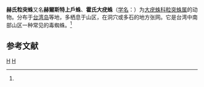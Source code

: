{{Speciesbox
| taxon = Macrothele holsti
| binomial_authority = (Pocock, 1901)<ref name='id12785'>{{cite web| url =http://www.bioinfo.cn/db05/BjdwSpecies.php?action=view&id=12785| title =赫氏粒突蛛| work =《中国动物物种编目数据库》| publisher =中国科学院微生物研究所| author =中国科学院动物研究所| accessdate =2009-04-28| deadurl =yes| archiveurl =https://web.archive.org/web/20160305024019/http://www.bioinfo.cn/db05/BjdwSpecies.php?action=view&id=12785| archivedate =2016-03-05}}</ref>
}}

'''赫氏粒突蛛'''又名'''赫爾斯特上戶蛛'''、'''霍氏大疣蛛'''（[[学名|学名]]：{{lang|la|''Macrothele holsti''}}）为[[大疣蛛科|大疣蛛科]][[粒突蛛属|粒突蛛属]]的动物。分布于[[台湾岛|台湾岛]]等地，多栖息于山区，在洞穴或多石的地方张网。它是台湾中南部山区一种常见的毒蜘蛛。<ref name='id12785'/>

== 参考文献 ==
{{reflist}}

{{taxonbar}}
[[Category:_1901年描述的动物|H]]
[[Category:粒突蛛属|H]]